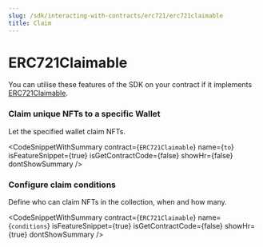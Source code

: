```yaml
---
slug: /sdk/interacting-with-contracts/erc721/erc721claimable
title: Claim
---
```



# ERC721Claimable



You can utilise these features of the SDK on your contract if it implements [ERC721Claimable](/extensions/erc-721/erc721claimable).

<div className="row" style={{ marginBottom: 24 }}>
  <div className="col col--12" style={{ marginTop: 8 }}>
    <QuickstartCard
      name="Learn how to implement ERC721Claimable"
      link={"/extensions/erc-721/erc721claimable"}
      image="/assets/icons/general.png"
    />
  </div>
</div>



### Claim unique NFTs to a specific Wallet





Let the specified wallet claim NFTs.



<CodeSnippetWithSummary
      contract={`ERC721Claimable`}
      name={`to`}
      isFeatureSnippet={true}
      isGetContractCode={false}
      showHr={false}
      dontShowSummary
    />
  

### Configure claim conditions





Define who can claim NFTs in the collection, when and how many.



<CodeSnippetWithSummary
      contract={`ERC721Claimable`}
      name={`conditions`}
      isFeatureSnippet={true}
      isGetContractCode={false}
      showHr={true}
      dontShowSummary
    />
  


